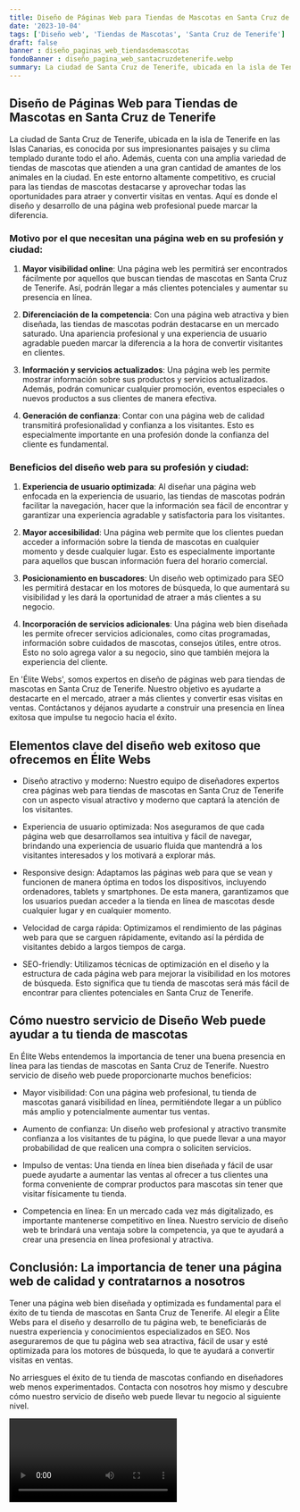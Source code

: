 ```yaml
---
title: Diseño de Páginas Web para Tiendas de Mascotas en Santa Cruz de Tenerife
date: '2023-10-04'
tags: ['Diseño web', 'Tiendas de Mascotas', 'Santa Cruz de Tenerife']
draft: false
banner : diseño_paginas_web_tiendasdemascotas
fondoBanner : diseño_pagina_web_santacruzdetenerife.webp
summary: La ciudad de Santa Cruz de Tenerife, ubicada en la isla de Tenerife en las Islas Canarias, es conocida por sus impresionantes paisajes y su clima templado durante todo el año. Además, cuenta con una amplia variedad de tiendas de mascotas que atienden a una gran cantidad de amantes de los animales en la ciudad. En este entorno altamente competitivo, es crucial para las tiendas de mascotas destacarse y aprovechar todas las oportunidades para atraer y convertir visitas en ventas. Aquí es donde el diseño y desarrollo de una página web profesional puede marcar la diferencia.
---
```


## Diseño de Páginas Web para Tiendas de Mascotas en Santa Cruz de Tenerife

La ciudad de Santa Cruz de Tenerife, ubicada en la isla de Tenerife en las Islas Canarias, es conocida por sus impresionantes paisajes y su clima templado durante todo el año. Además, cuenta con una amplia variedad de tiendas de mascotas que atienden a una gran cantidad de amantes de los animales en la ciudad. En este entorno altamente competitivo, es crucial para las tiendas de mascotas destacarse y aprovechar todas las oportunidades para atraer y convertir visitas en ventas. Aquí es donde el diseño y desarrollo de una página web profesional puede marcar la diferencia.

### Motivo por el que necesitan una página web en su profesión y ciudad:

1. **Mayor visibilidad online**: Una página web les permitirá ser encontrados fácilmente por aquellos que buscan tiendas de mascotas en Santa Cruz de Tenerife. Así, podrán llegar a más clientes potenciales y aumentar su presencia en línea.

2. **Diferenciación de la competencia**: Con una página web atractiva y bien diseñada, las tiendas de mascotas podrán destacarse en un mercado saturado. Una apariencia profesional y una experiencia de usuario agradable pueden marcar la diferencia a la hora de convertir visitantes en clientes.

3. **Información y servicios actualizados**: Una página web les permite mostrar información sobre sus productos y servicios actualizados. Además, podrán comunicar cualquier promoción, eventos especiales o nuevos productos a sus clientes de manera efectiva.

4. **Generación de confianza**: Contar con una página web de calidad transmitirá profesionalidad y confianza a los visitantes. Esto es especialmente importante en una profesión donde la confianza del cliente es fundamental.

### Beneficios del diseño web para su profesión y ciudad:

1. **Experiencia de usuario optimizada**: Al diseñar una página web enfocada en la experiencia de usuario, las tiendas de mascotas podrán facilitar la navegación, hacer que la información sea fácil de encontrar y garantizar una experiencia agradable y satisfactoria para los visitantes.

2. **Mayor accesibilidad**: Una página web permite que los clientes puedan acceder a información sobre la tienda de mascotas en cualquier momento y desde cualquier lugar. Esto es especialmente importante para aquellos que buscan información fuera del horario comercial.

3. **Posicionamiento en buscadores**: Un diseño web optimizado para SEO les permitirá destacar en los motores de búsqueda, lo que aumentará su visibilidad y les dará la oportunidad de atraer a más clientes a su negocio.

4. **Incorporación de servicios adicionales**: Una página web bien diseñada les permite ofrecer servicios adicionales, como citas programadas, información sobre cuidados de mascotas, consejos útiles, entre otros. Esto no solo agrega valor a su negocio, sino que también mejora la experiencia del cliente.

En 'Élite Webs', somos expertos en diseño de páginas web para tiendas de mascotas en Santa Cruz de Tenerife. Nuestro objetivo es ayudarte a destacarte en el mercado, atraer a más clientes y convertir esas visitas en ventas. Contáctanos y déjanos ayudarte a construir una presencia en línea exitosa que impulse tu negocio hacia el éxito.

<GifSeo />

<Cta />

## Elementos clave del diseño web exitoso que ofrecemos en Élite Webs

- Diseño atractivo y moderno: Nuestro equipo de diseñadores expertos crea páginas web para tiendas de mascotas en Santa Cruz de Tenerife con un aspecto visual atractivo y moderno que captará la atención de los visitantes.

- Experiencia de usuario optimizada: Nos aseguramos de que cada página web que desarrollamos sea intuitiva y fácil de navegar, brindando una experiencia de usuario fluida que mantendrá a los visitantes interesados y los motivará a explorar más.

- Responsive design: Adaptamos las páginas web para que se vean y funcionen de manera óptima en todos los dispositivos, incluyendo ordenadores, tablets y smartphones. De esta manera, garantizamos que los usuarios puedan acceder a la tienda en línea de mascotas desde cualquier lugar y en cualquier momento.

- Velocidad de carga rápida: Optimizamos el rendimiento de las páginas web para que se carguen rápidamente, evitando así la pérdida de visitantes debido a largos tiempos de carga. 

- SEO-friendly: Utilizamos técnicas de optimización en el diseño y la estructura de cada página web para mejorar la visibilidad en los motores de búsqueda. Esto significa que tu tienda de mascotas será más fácil de encontrar para clientes potenciales en Santa Cruz de Tenerife.

## Cómo nuestro servicio de Diseño Web puede ayudar a tu tienda de mascotas

En Élite Webs entendemos la importancia de tener una buena presencia en línea para las tiendas de mascotas en Santa Cruz de Tenerife. Nuestro servicio de diseño web puede proporcionarte muchos beneficios:

- Mayor visibilidad: Con una página web profesional, tu tienda de mascotas ganará visibilidad en línea, permitiéndote llegar a un público más amplio y potencialmente aumentar tus ventas.

- Aumento de confianza: Un diseño web profesional y atractivo transmite confianza a los visitantes de tu página, lo que puede llevar a una mayor probabilidad de que realicen una compra o soliciten servicios.

- Impulso de ventas: Una tienda en línea bien diseñada y fácil de usar puede ayudarte a aumentar las ventas al ofrecer a tus clientes una forma conveniente de comprar productos para mascotas sin tener que visitar físicamente tu tienda.

- Competencia en línea: En un mercado cada vez más digitalizado, es importante mantenerse competitivo en línea. Nuestro servicio de diseño web te brindará una ventaja sobre la competencia, ya que te ayudará a crear una presencia en línea profesional y atractiva.

## Conclusión: La importancia de tener una página web de calidad y contratarnos a nosotros

Tener una página web bien diseñada y optimizada es fundamental para el éxito de tu tienda de mascotas en Santa Cruz de Tenerife. Al elegir a Élite Webs para el diseño y desarrollo de tu página web, te beneficiarás de nuestra experiencia y conocimientos especializados en SEO. Nos aseguraremos de que tu página web sea atractiva, fácil de usar y esté optimizada para los motores de búsqueda, lo que te ayudará a convertir visitas en ventas.

No arriesgues el éxito de tu tienda de mascotas confiando en diseñadores web menos experimentados. Contacta con nosotros hoy mismo y descubre cómo nuestro servicio de diseño web puede llevar tu negocio al siguiente nivel.

<Video />

<CtaBot job='Tiendas de Mascotas' city='Santa Cruz de Tenerife'/>

<Gmaps query='Santa Cruz de Tenerife+españa+maps' />